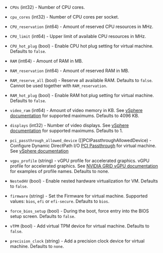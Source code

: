 <!-- Code generated from the comments of the HardwareConfig struct in builder/vsphere/common/step_hardware.go; DO NOT EDIT MANUALLY -->

- `CPUs` (int32) - Number of CPU cores.

- `cpu_cores` (int32) - Number of CPU cores per socket.

- `CPU_reservation` (int64) - Amount of reserved CPU resources in MHz.

- `CPU_limit` (int64) - Upper limit of available CPU resources in MHz.

- `CPU_hot_plug` (bool) - Enable CPU hot plug setting for virtual machine. Defaults to `false`.

- `RAM` (int64) - Amount of RAM in MB.

- `RAM_reservation` (int64) - Amount of reserved RAM in MB.

- `RAM_reserve_all` (bool) - Reserve all available RAM. Defaults to `false`. Cannot be used together
  with `RAM_reservation`.

- `RAM_hot_plug` (bool) - Enable RAM hot plug setting for virtual machine. Defaults to `false`.

- `video_ram` (int64) - Amount of video memory in KB. See [vSphere documentation](https://docs.vmware.com/en/VMware-vSphere/8.0/vsphere-vm-administration/GUID-789C3913-1053-4850-A0F0-E29C3D32B6DA.html)
  for supported maximums. Defaults to 4096 KB.

- `displays` (int32) - Number of video displays. See [vSphere documentation](https://docs.vmware.com/en/VMware-vSphere/8.0/vsphere-vm-administration/GUID-789C3913-1053-4850-A0F0-E29C3D32B6DA.html)
  for supported maximums. Defaults to 1.

- `pci_passthrough_allowed_device` ([]PCIPassthroughAllowedDevice) - Configure Dynamic DirectPath I/O [PCI Passthrough](#pci-passthrough-configuration) for
  virtual machine. See [vSphere documentation](https://docs.vmware.com/en/VMware-vSphere/8.0/vsphere-vm-administration/GUID-5B3CAB26-5D06-4A99-92A0-3A04C69CE64B.html)

- `vgpu_profile` (string) - vGPU profile for accelerated graphics.
  vGPU profile for accelerated graphics. See [NVIDIA GRID vGPU documentation](https://docs.nvidia.com/grid/latest/grid-vgpu-user-guide/index.html#configure-vmware-vsphere-vm-with-vgpu)
  for examples of profile names. Defaults to none.

- `NestedHV` (bool) - Enable nested hardware virtualization for VM. Defaults to `false`.

- `firmware` (string) - Set the Firmware for virtual machine. Supported values: `bios`, `efi` or `efi-secure`. Defaults to `bios`.

- `force_bios_setup` (bool) - During the boot, force entry into the BIOS setup screen. Defaults to `false`.

- `vTPM` (bool) - Add virtual TPM device for virtual machine. Defaults to `false`.

- `precision_clock` (string) - Add a precision clock device for virtual machine. Defaults to `none`.

<!-- End of code generated from the comments of the HardwareConfig struct in builder/vsphere/common/step_hardware.go; -->
